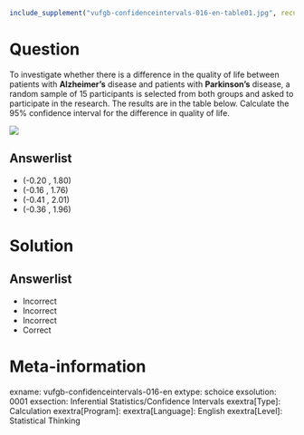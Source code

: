 ```r
include_supplement("vufgb-confidenceintervals-016-en-table01.jpg", recursive = TRUE)
```

Question
========
  
To investigate whether there is a difference in the quality of life between patients with **Alzheimer’s** disease and patients with **Parkinson’s** disease, a random sample of 15 participants is selected from both groups and asked to participate in the research. The results are in the table below. Calculate the 95% confidence interval for the difference in quality of life.  

![](vufgb-confidenceintervals-016-en-table01.jpg)
  
Answerlist
----------
* (-0.20 , 1.80) 
* (-0.16 , 1.76) 
* (-0.41 , 2.01)
* (-0.36 , 1.96)

Solution
========

Answerlist
----------
* Incorrect
* Incorrect
* Incorrect
* Correct

Meta-information
================
exname: vufgb-confidenceintervals-016-en
extype: schoice
exsolution: 0001
exsection: Inferential Statistics/Confidence Intervals
exextra[Type]: Calculation
exextra[Program]: 
exextra[Language]: English
exextra[Level]: Statistical Thinking

